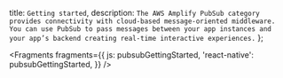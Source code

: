   title: `Getting started`,
  description: `The AWS Amplify PubSub category provides connectivity with cloud-based message-oriented middleware. You can use PubSub to pass messages between your app instances and your app’s backend creating real-time interactive experiences.`
};


<Fragments fragments={{ 
  js: pubsubGettingStarted,
  'react-native': pubsubGettingStarted,
}} />
